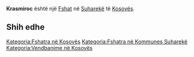 {{Fshat në Kosovës
 | Emri                = Krasmiroc
| sqi_N_name = Krasmiroc
| sqi_N_FULL_NAME_RO = Krasmiroc
| sqi_N_FULL_NAME_ND_RO = Krasmiroc
| sqi_N_SORT_NAME_RG = KRASMIROC
| sqi_N_FULL_NAME_RG = Krasmiroc
| sqi_N_FULL_NAME_ND_RG = Krasmiroc
| sqi_V_name = Krajmirovc
| sqi_V_FULL_NAME_RO = Krajmirovc Krojmirofc Krasmirovci
| sqi_V_FULL_NAME_ND_RO = Krajmirovc Krojmirofc Krasmirovci
| sqi_V_SORT_NAME_RG = KRAJMIROVC KROJMIROFC KRASMIROVCI
| sqi_V_FULL_NAME_RG = Krajmirovc Krojmirofc Krasmirovci
| sqi_V_FULL_NAME_ND_RG = Krajmirovc Krojmirofc Krasmirovci
| srp_N_name = Krasmirovac
| srp_N_FULL_NAME_RO = Krasmirovac
| srp_N_FULL_NAME_ND_RO = Krasmirovac
| srp_N_SORT_NAME_RG = KRASMIROVAC
| srp_N_FULL_NAME_RG = Krasmirovac
| srp_N_FULL_NAME_ND_RG = Krasmirovac
| srp_NS_name = Красмировац
| srp_NS_FULL_NAME_RO = Красмировац
| srp_NS_FULL_NAME_ND_RO = Красмировац
| srp_NS_SORT_NAME_RG = КРАСМИРОВАЦ
| srp_NS_FULL_NAME_RG = Красмировац
| srp_NS_FULL_NAME_ND_RG = Красмировац
| std_V_name = Krasmirovic
| std_V_FULL_NAME_RO = Krasmirovic
| std_V_FULL_NAME_ND_RO = Krasmirovic
| std_V_SORT_NAME_RG = KRASMIROVIC
| std_V_FULL_NAME_RG = Krasmirovic
| std_V_FULL_NAME_ND_RG = Krasmirovic

 | Emri (Rasa dhanore) = 
 | Figura              = 
 | Shteti              = Kosovo
 | Komuna              = Suharekë
 | Kodi postar         = 
 | Sipërfaqja          = 

 | Popullsia           = 

 | Regj. i popullsisë  = 
 | Dend. e popullsisë  = 
 | Faqja zyrtare       = 
 <!--- Koordinatat ----> 
 | Gjerësia            = 42.725
 | Gjatësia            = 20.928056
 | Lartësia            = 
}}
'''Krasmiroc''' është një [[Fshat]] në [[Suharekë]] të [[Kosovës]].

<!-- == Gjeografia == -->
<!-- == Historia == -->
<!-- == Demografia == -->
== Shih edhe ==
{{Komuna Suharekë}}
{{Kosovo-Administrata-Cung}}

[[Kategoria:Fshatra në Kosovës]]
[[Kategoria:Fshatra në Kommunes Suharekë]]
[[Kategoria:Vendbanime në Kosovës]]